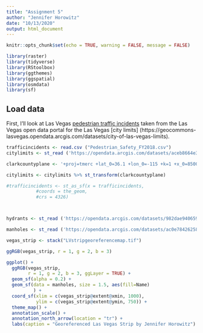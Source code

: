 ```yaml
---
title: "Assignment 5"
author: "Jennifer Horowitz"
date: "10/13/2020"
output: html_document
---
```


```r
knitr::opts_chunk$set(echo = TRUE, warning = FALSE, message = FALSE)
```

```r
library(raster)
library(tidyverse)
library(RStoolbox)
library(ggthemes)
library(ggspatial)
library(osmdata)
library(sf)
```

## Load data 

First, I'll look at Las Vegas [pedestrian traffic incidents](https://opendataportal-lasvegas.opendata.arcgis.com/datasets/pedestrian-safety-fy2018. ) taken from the Las Vegas open data portal for the Las Vegas [city limits] (https://geocommons-lasvegas.opendata.arcgis.com/datasets/city-of-las-vegas-limits).

```r
trafficincidents <- read.csv ("Pedestrian_Safety_FY2018.csv")
citylimits <- st_read ('https://opendata.arcgis.com/datasets/aceb8664e3534d4ab7150c33428d1b6b_17.kml?outSR=%7B%22latestWkid%22%3A3421%2C%22wkid%22%3A102707%7D')

clarkcountyplane <- '+proj=tmerc +lat_0=36.1 +lon_0=-115 +k=1 +x_0=85000 +y_0=125000 +ellps=GRS80 +units=m +no_defs'

citylimits <- citylimits %>% st_transform(clarkcountyplane)

#trafficincidents <- st_as_sf(x = trafficincidents,                         
           #coords = the_geom,
           #crs = 4326)



hydrants <- st_read ('https://opendata.arcgis.com/datasets/982dae940659422da1e46b2dedafc4ca_0.kml?outSR=102707')

manholes <- st_read ('https://opendata.arcgis.com/datasets/ac0e7842625841719636db50df111e7c_0.kml?outSR=%7B%22latestWkid%22%3A3421%2C%22wkid%22%3A102707%7D')

```



```r
vegas_strip <- stack("LVstripgeoreferencemap.tif")

ggRGB(vegas_strip, r = 1, g = 2, b = 3)
```
```r
ggplot() +
  ggRGB(vegas_strip, 
        r = 1, g = 2, b = 3, ggLayer = TRUE) +
  geom_sf(alpha = 0.2) +
  geom_sf(data = manholes, size = 1.5, aes(fill=Name)
          ) +
  coord_sf(xlim = c(vegas_strip@extent@xmin, 1000),
           ylim = c(vegas_strip@extent@ymin, 750)) +
  theme_map() +
  annotation_scale() +
  annotation_north_arrow(location = "tr") +
  labs(caption = "Georeferenced Las Vegas Strip by Jennifer Horowitz")
```


